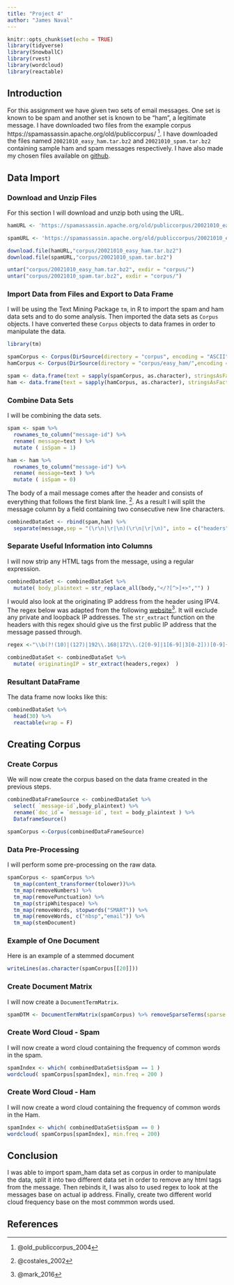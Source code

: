 ```yaml
---
title: "Project 4"
author: "James Naval"
---
```


```r
knitr::opts_chunk$set(echo = TRUE)
library(tidyverse)
library(SnowballC)
library(rvest)
library(wordcloud)
library(reactable)
```

## Introduction

For this assignment we have given two sets of email messages. One set is known to be spam and another set is known to be "ham", a legitimate message. I have downloaded two files from the example corpus https://spamassassin.apache.org/old/publiccorpus/ ^[@old_publiccorpus_2004]. I have downloaded the files named `20021010_easy_ham.tar.bz2` and `20021010_spam.tar.bz2` containing sample ham and spam messages respectively. I have also made my chosen files available on [github](https://github.com/jnaval88/DATA607/tree/53b22c38af9ced5aee64ee49e1a199f760fe36c8/Project%204/Corpus). 

## Data Import  {.tabset}

### Download and Unzip Files

For this section I will download and unzip both using the URL.
```r
hamURL <- 'https://spamassassin.apache.org/old/publiccorpus/20021010_easy_ham.tar.bz2'

spamURL <- 'https://spamassassin.apache.org/old/publiccorpus/20021010_easy_ham.tar.bz2'

download.file(hamURL,"corpus/20021010_easy_ham.tar.bz2")
download.file(spamURL,"corpus/20021010_spam.tar.bz2")

untar("corpus/20021010_easy_ham.tar.bz2", exdir = "corpus/")
untar("corpus/20021010_spam.tar.bz2", exdir = "corpus/")
```

### Import Data from Files and Export to Data Frame

 I will be using the Text Mining Package `tm`, in R to import the spam and ham data sets and to do some analysis. Then imported the data sets as `Corpus` objects. I have converted these `Corpus` objects to data frames in order to manipulate the data. 

```r
library(tm)

spamCorpus <- Corpus(DirSource(directory = "corpus", encoding = "ASCII"))
hamCorpus <- Corpus(DirSource(directory = "corpus/easy_ham/",encoding = "ASCII"))

spam <- data.frame(text = sapply(spamCorpus, as.character), stringsAsFactors = FALSE)
ham <- data.frame(text = sapply(hamCorpus, as.character), stringsAsFactors = FALSE)
```

### Combine Data Sets

I will be combining the data sets.

```r

spam <- spam %>% 
  rownames_to_column("message-id") %>% 
  rename( message=text ) %>% 
  mutate ( isSpam = 1)

ham <- ham %>% 
  rownames_to_column("message-id") %>% 
  rename( message=text ) %>% 
  mutate ( isSpam = 0)
```

The body of a mail message comes after the header and consists of everything that follows the first blank line. ^[@costales_2002]. As a result I will split the message column by a field containing two consecutive new line characters.

```r
combinedDataSet <- rbind(spam,ham) %>% 
  separate(message,sep = "(\r\n|\r|\n)(\r\n|\r|\n)", into = c("headers","body"), extra = "merge")
```

### Separate Useful Information into Columns

I will now strip any HTML tags from the message, using a regular expression. 

```r
combinedDataSet <- combinedDataSet %>% 
  mutate( body_plaintext = str_replace_all(body,"</?[^>]+>","") )

```

I would also look at the originating IP address from the header using IPV4. The regex below was adapted from the following [website](https://www.bigdatamark.com/regexp-for-extracting-public-ip-address/)^[@mark_2016]. It will exclude any private and loopback IP addresses. The `str_extract` function on the headers with this regex should give us the first public IP address that the message passed through.


```r
regex <-"\\b(?!(10)|(127)|192\\.168|172\\.(2[0-9]|1[6-9]|3[0-2]))[0-9]{1,3}\\.[0-9]{1,3}\\.[0-9]{1,3}\\.[0-9]{1,3}" 

combinedDataSet <- combinedDataSet %>% 
  mutate( originatingIP = str_extract(headers,regex)  )
```

<!--There is some interesting information that can be obtained from the originating IP address of the message. I will extract that information from the ipgeolocation.io API.  -->

### Resultant DataFrame
The data frame now looks like this:
```r
combinedDataSet %>% 
  head(30) %>% 
  reactable(wrap = F)
```

## Creating Corpus{.tabset}

### Create Corpus

We will now create the corpus based on the data frame created in the previous steps.
```r
combinedDataFrameSource <- combinedDataSet %>% 
  select( `message-id`,body_plaintext) %>% 
  rename(`doc_id`= `message-id`, text = body_plaintext ) %>% 
  DataframeSource()

spamCorpus <-Corpus(combinedDataFrameSource)
```

### Data Pre-Processing

I will perform some pre-processing on the raw data.

```r
spamCorpus <- spamCorpus %>% 
  tm_map(content_transformer(tolower))%>% 
  tm_map(removeNumbers) %>% 
  tm_map(removePunctuation) %>% 
  tm_map(stripWhitespace) %>% 
  tm_map(removeWords, stopwords("SMART")) %>% 
  tm_map(removeWords, c("nbsp","email")) %>% 
  tm_map(stemDocument) 

```

### Example of One Document

Here is an example of a stemmed document

```r
writeLines(as.character(spamCorpus[[20]])) 
```

### Create Document Matrix

I will now create a `DocumentTermMatrix`. 

```r
spamDTM <- DocumentTermMatrix(spamCorpus) %>% removeSparseTerms(sparse = .99)

```

### Create Word Cloud - Spam

I will now create a word cloud containing the frequency of common words in the spam. 

```r
spamIndex <- which( combinedDataSet$isSpam == 1 )
wordcloud( spamCorpus[spamIndex], min.freq = 200 )
```

### Create Word Cloud - Ham

I will now create a word cloud containing the frequency of common words in the Ham. 

```r
spamIndex <- which( combinedDataSet$isSpam == 0 )
wordcloud( spamCorpus[spamIndex], min.freq = 200)

```

## Conclusion

I was able to import spam_ham data set as corpus in order to manipulate the data, split it into two different data set in order to remove any html tags from the message. Then rebinds it, I was also to used regex to look at the messages base on actual ip address. Finally, create two different world cloud frequency base on the most commmon words used.

## References
